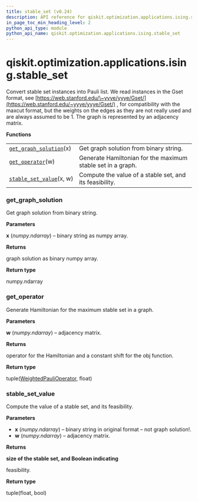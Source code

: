 ```yaml
---
title: stable_set (v0.24)
description: API reference for qiskit.optimization.applications.ising.stable_set in qiskit v0.24
in_page_toc_min_heading_level: 2
python_api_type: module
python_api_name: qiskit.optimization.applications.ising.stable_set
---
```


<span id="module-qiskit.optimization.applications.ising.stable_set" />

<span id="qiskit-optimization-applications-ising-stable-set" />

# qiskit.optimization.applications.ising.stable\_set

Convert stable set instances into Pauli list. We read instances in the Gset format, see [https://web.stanford.edu/\~yyye/yyye/Gset/](https://web.stanford.edu/~yyye/yyye/Gset/) , for compatibility with the maxcut format, but the weights on the edges as they are not really used and are always assumed to be 1. The graph is represented by an adjacency matrix.

**Functions**

|                                                                                                                                                                         |                                                             |
| ----------------------------------------------------------------------------------------------------------------------------------------------------------------------- | ----------------------------------------------------------- |
| [`get_graph_solution`](#qiskit.optimization.applications.ising.stable_set.get_graph_solution "qiskit.optimization.applications.ising.stable_set.get_graph_solution")(x) | Get graph solution from binary string.                      |
| [`get_operator`](#qiskit.optimization.applications.ising.stable_set.get_operator "qiskit.optimization.applications.ising.stable_set.get_operator")(w)                   | Generate Hamiltonian for the maximum stable set in a graph. |
| [`stable_set_value`](#qiskit.optimization.applications.ising.stable_set.stable_set_value "qiskit.optimization.applications.ising.stable_set.stable_set_value")(x, w)    | Compute the value of a stable set, and its feasibility.     |

### get\_graph\_solution

<Function id="qiskit.optimization.applications.ising.stable_set.get_graph_solution" github="https://github.com/qiskit-community/qiskit-aqua/tree/stable/0.8/qiskit/optimization/applications/ising/stable_set.py" signature="get_graph_solution(x)">
  Get graph solution from binary string.

  **Parameters**

  **x** (*numpy.ndarray*) – binary string as numpy array.

  **Returns**

  graph solution as binary numpy array.

  **Return type**

  numpy.ndarray
</Function>

### get\_operator

<Function id="qiskit.optimization.applications.ising.stable_set.get_operator" github="https://github.com/qiskit-community/qiskit-aqua/tree/stable/0.8/qiskit/optimization/applications/ising/stable_set.py" signature="get_operator(w)">
  Generate Hamiltonian for the maximum stable set in a graph.

  **Parameters**

  **w** (*numpy.ndarray*) – adjacency matrix.

  **Returns**

  operator for the Hamiltonian and a constant shift for the obj function.

  **Return type**

  tuple([WeightedPauliOperator](qiskit.aqua.operators.legacy.WeightedPauliOperator "qiskit.aqua.operators.legacy.WeightedPauliOperator"), float)
</Function>

### stable\_set\_value

<Function id="qiskit.optimization.applications.ising.stable_set.stable_set_value" github="https://github.com/qiskit-community/qiskit-aqua/tree/stable/0.8/qiskit/optimization/applications/ising/stable_set.py" signature="stable_set_value(x, w)">
  Compute the value of a stable set, and its feasibility.

  **Parameters**

  *   **x** (*numpy.ndarray*) – binary string in original format – not graph solution!.
  *   **w** (*numpy.ndarray*) – adjacency matrix.

  **Returns**

  **size of the stable set, and Boolean indicating**

  feasibility.

  **Return type**

  tuple(float, bool)
</Function>

